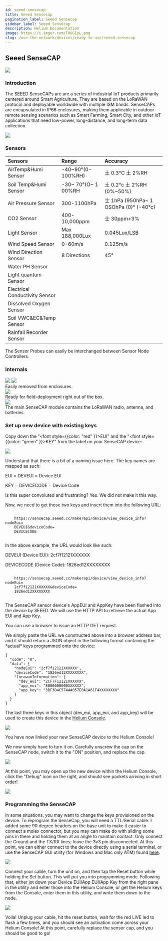 ```yaml
---
id: seeed-sensecap
title: Seeed Sensecap
pagination_label: Seeed Sensecap
sidebar_label: Seeed Sensecap
description: Helium Documentation
image: https://i.imgur.com/FH6GEyL.png
slug: /use-the-network/devices/ready-to-use/seeed-sensecap
---
```



## Seeed SenseCAP

<div style={{ textAlign: 'center' }}>
  <img src={useBaseUrl('img/use-the-network/devices/ready-to-use/seeed-sensecap.png')} />
</div>

### Introduction

The SEEED SenseCAPs are are a series of industrial IoT products primarily centered around Smart
Agriculture. They are based on the LoRaWAN protocol and deployable worldwide with multiple ISM
bands. SenseCAPs are encapsulated in IP66 enclosures, making them applicable in outdoor remote
sensing scenarios such as Smart Farming, Smart City, and other IoT applications that need low-power,
long-distance, and long-term data collection.

<div style={{ textAlign: 'center' }}>
  <img src={useBaseUrl('img/use-the-network/devices/ready-to-use/seeed-sensecap-certs.png')} />
</div>

### Sensors

| Sensors                        | Range                | Accuracy                                    |
| :----------------------------- | :------------------- | :------------------------------------------ |
| AirTemp&Humi Sensor            | -40~90°\(0-100%RH\)  | 土 0.3°C 土 2%RH                            |
| Soil Temp&Humi Sensor          | -30~ 70°\(O~ 1 00%RH | 土 0.2°c 土 2%RH \(0%~50%\)                 |
| Air Pressure Sensor            | 300-1100hPa          | 士 1hPa \(950hPa~ 1 OSOhPa \(0\)° \(-40°c\) |
| CO2 Sensor                     | 400-10,000ppm        | 士 30ppm+3%                                 |
| Light Sensor                   | Max 188,000Lux       | 0.045Lux/LSB                                |
| Wind Speed Sensor              | 0-60m/s              | 0.125m/s                                    |
| Wind Direction Sensor          | 8 Directions         | 45°                                         |
| Water PH Sensor                |                      |                                             |
| Light quantum Sensor           |                      |                                             |
| Electrical Conductivity Sensor |                      |                                             |
| Dissolved Oxygen Sensor        |                      |                                             |
| Soil VWC&EC&Temp Sensor        |                      |                                             |
| Rainfall Recorder Sensor       |                      |                                             |

<div style={{ textAlign: 'center' }}>
  The Sensor Probes can easily be interchanged between Sensor Node Controllers.
</div>

### Internals

<div style={{ textAlign: 'center' }}>
  <img src={useBaseUrl('img/use-the-network/devices/ready-to-use/seeed-sensecap-layout.png')} />
  <img src={useBaseUrl('img/use-the-network/devices/ready-to-use/seeed-sensecap-internals.png')} />
</div>

<div style={{ textAlign: 'center' }}>Easily removed from enclosures.</div>

<div style={{ textAlign: 'center' }}>
  <img src={useBaseUrl('img/use-the-network/devices/ready-to-use/seeed-sensecap-mount.png')} />
</div>

<div style={{ textAlign: 'center' }}>Ready for field-deployment right out of the box.</div>

<div style={{ textAlign: 'center' }}>
  <img
    src={useBaseUrl('img/use-the-network/devices/ready-to-use/seeed-sensecap-cable-connector.png')}
  />
</div>

<div style={{ textAlign: 'center' }}>
  The main SenseCAP module contains the LoRaWAN radio, antenna, and batteries.
</div>

### Set up new device with existing keys

Copy down the "<font style={{color: "red" }}>EUI</font>" and the "<font
style={{color: "green" }}>KEY</font>" from the label on your SenseCAP device:

<div style={{ textAlign: 'center' }}>
  <img src={useBaseUrl('img/use-the-network/devices/ready-to-use/seeed-sensecap-label.png')} />
</div>

Understand that there is a bit of a naming issue here. The key names are mapped as such:

<div style={{ color: 'red' }}>EUI = DEVEUI = Device EUI</div>

<p style={{ color: 'green' }}>KEY = DEVICECODE = Device Code</p>

<div>Is this super convoluted and frustrating? Yes. We did not make it this way.</div>
<p>Now, we need to get those two keys and insert them into the following URL:</p>

<div>
  <code>
    https://sensecap.seeed.cc/makerapi/device/view_device_info?nodeEui=
    <font style={{ color: 'red' }}>DEVEUI</font>&deviceCode=
    <font style={{ color: 'green' }}>DEVICECODE</font>
  </code>
</div>

In the above example, the URL would look like such:

<div style={{ color: 'red' }}>DEVEUI (Device EUI): 2cf7f12121XXXXXX</div>

<p style={{ color: 'green' }}>DEVICECODE (Device Code): 1826ed12XXXXXXXX</p>

<p>
  <code>
    https://sensecap.seeed.cc/makerapi/device/view_device_info?nodeEui=
    <font style={{ color: 'red' }}>2cf7f12121XXXXXX</font>&deviceCode=
    <font style={{ color: 'green' }}>1826ed12XXXXXXXX</font>
  </code>
</p>

<p>
The SenseCAP sensor device's AppEUI and AppKey have been flashed into the device by SEEED.
We will use the HTTP API to retrieve the actual App EUI and App Key.
</p>
<p>
You can use a browser to issue an HTTP GET request.
</p>
We simply paste the URL we constructed above into a browser address bar, and it should return a JSON object in the following format containing the *actual* keys programmed onto the device:
<div>

    {
      "code": "0",
      "data": {
        "nodeEui": "2cf7f12121XXXXXX",
        "deviceCode": "1826ed12XXXXXXXX",
        "lorawanInformation": {
          "dev_eui": "2CF7F12121XXXXXX",
          "app_eui": "8000000000XXXXXX",
          "app_key": "3BF3D4C5744A057E0A1A61F4XXXXXXXX"
        }
      }
    }

</div>

The last three keys in this object (dev_eui, app_eui, and app_key) will be used to create this
device in the [Helium Console](https://console.helium.com/devices).

<div style={{ textAlign: 'center' }}>
  <img src={useBaseUrl('img/use-the-network/devices/ready-to-use/seeed-sensecap-new-device.png')} />
</div>

You have now linked your new SenseCAP device to the Helium Console!

We now simply have to turn it on. Carefully unscrew the cap on the SenseCAP node, switch it to the
"ON" position, and replace the cap.

<div style={{ textAlign: 'center' }}>
  <img src={useBaseUrl('img/use-the-network/devices/ready-to-use/seeed-sensecap-switch.png')} />
</div>

At this point, you may open up the new device within the Helium Console, click the "Debug" icon on
the right, and should see packets arriving in short order!

<div style={{ textAlign: 'center' }}>
  <img src={useBaseUrl('img/use-the-network/devices/ready-to-use/seeed-sensecap-debug.png')} />
</div>

### Programming the SenseCAP

In some situations, you may want to change the keys provisioned on the device. To reprogram the
SenseCap, you will need a TTL/Serial cable. I added some 90 degree headers on the base unit to make
it easier to connect a molex connector, but you may can make do with sliding some pins in there and
holding them at an angle to maintain contact. Only connect the Ground and the TX/RX lines; leave the
3v3 pin disconnected. At this point, we can either connect to the device directly using a serial
terminal, or use the SenseCAP GUI utility \(for Windows and Mac only ATM\) found
[here](https://github.com/Seeed-Solution/SenseCAP-Node-Configuration-Tool).

<div style={{ textAlign: 'center' }}>
  <img
    src={useBaseUrl('img/use-the-network/devices/ready-to-use/seeed-sensecap-config-tool.png')}
  />
</div>

Connect your cable, turn the unit on, and then tap the Reset button while holding the Set button.
This will put you into programming mode. Following that, either jot down your Device EUI/App EUI/App
Key from the right pane in the utility and enter those into the Helium Console, or get the Helium
keys from the Console, enter them in this utility, and write them down to the node.

<div style={{ textAlign: 'center' }}>
  <img src={useBaseUrl('img/use-the-network/devices/ready-to-use/seeed-sensecap-console.png')} />
</div>

Voila! Unplug your cable, hit the reset button, wait for the red LIVE led to flash a few times, and
you should see an activation come across your Helium Console! At this point, carefully replace the
sensor cap, and you should be good to go!

